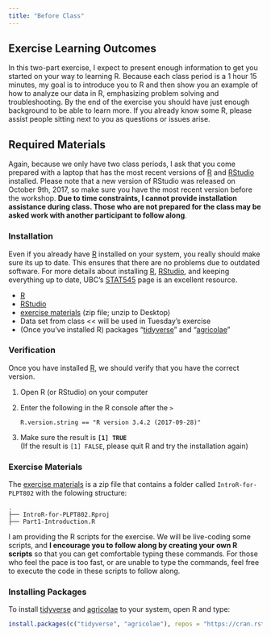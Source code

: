 ```yaml
---
title: "Before Class"
---
```


Exercise Learning Outcomes
-----------------

In this two-part exercise, I expect to present enough information to get you started on your way to learning R. Because each class period is a 1 hour 15 minutes, my goal is to introduce you to R and then show you an example of how to analyze our data in R, emphasizing problem solving and troubleshooting. By the end of the exercise you should have just enough background to be able to learn more. If you already know some R, please assist people sitting next to you as questions or issues arise.

Required Materials
------------------

Again, because we only have two class periods, I ask that you come prepared with a laptop that has the most recent versions of [R] and [RStudio] installed.  Please note that a new version of RStudio was released on October 9th, 2017, so make sure you have the most recent version before the workshop.  **Due to time constraints, I cannot provide installation assistance during class. Those who are not prepared for the class may be asked work with another participant to follow along**.

### Installation

Even if you already have [R] installed on your system, you really should make sure its up to date. This ensures that there are no problems due to outdated software. For more details about installing [R], [RStudio], and keeping everything up to date, UBC's [STAT545] page is an excellent resource.

 - [R]
 - [RStudio]
 - [exercise materials] (zip file; unzip to Desktop)
 - Data set from class << will be used in Tuesday's exercise
 - (Once you've installed R) packages "[tidyverse]" and "[agricolae]"

### Verification

Once you have installed [R], we should verify that you have the correct version.

 1. Open R (or RStudio) on your computer
 2. Enter the following in the R console after the `>`    
        
        R.version.string == "R version 3.4.2 (2017-09-28)"
        
 3. Make sure the result is **`[1] TRUE`**    
    (If the result is `[1] FALSE`, please quit R and try the installation again)
 
 
### Exercise Materials

The [exercise materials] is a zip file that contains a folder called 
`IntroR-for-PLPT802` with the folowing structure:

```
.
├── IntroR-for-PLPT802.Rproj
├── Part1-Introduction.R

```

I am providing the R scripts for the exercise. We will be live-coding some scripts, and **I encourage you to follow along by creating your own R scripts** so that you can get comfortable typing these commands. For those who feel the pace is too fast, or are unable to type the commands, feel free to execute the code in these scripts to follow along.

### Installing Packages

To install [tidyverse] and [agricolae] to your system, open R and type:

```r
install.packages(c("tidyverse", "agricolae"), repos = "https://cran.rstudio.com")
```


[stat545]: http://stat545.com/block000_r-rstudio-install.html
[R]: https://cloud.r-project.org/
[RStudio]: https://www.rstudio.com/products/rstudio/download/
[exercise materials]: https://github.com/everhartlab/IntroR-for-PLPT802/tree/master/docs/master.zip
[agricolae]: http://tarwi.lamolina.edu.pe/~fmendiburu/
[tidyverse]: http://tidyverse.org/